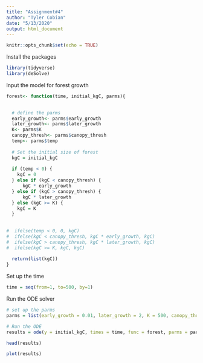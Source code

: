 ```yaml
---
title: "Assignment#4"
author: "Tyler Cobian"
date: "5/13/2020"
output: html_document
---
```


```r
knitr::opts_chunk$set(echo = TRUE)
```

Install the packages
```r
library(tidyverse)
library(deSolve)
```

Input the model for forest growth
```r
forest<- function(time, initial_kgC, parms){

  
  # define the parms
  early_growth<- parms$early_growth
  later_growth<- parms$later_growth
  K<- parms$K
  canopy_thresh<- parms$canopy_thresh
  temp<- parms$temp
  
  # Set the initial size of forest
  kgC = initial_kgC
  
  if (temp < 0) {
    kgC = 0
  } else if (kgC < canopy_thresh) {
      kgC * early_growth
  } else if (kgC > canopy_thresh) {
      kgC * later_growth
  } else (kgC >= K) {
    kgC = K
  }
  
  
#  ifelse(temp < 0, 0, kgC)
#  ifelse(kgC < canopy_thresh, kgC * early_growth, kgC)
#  ifelse(kgC > canopy_thresh, kgC * later_growth, kgC)
#  ifelse(kgC >= K, kgC, kgC)
  
  return(list(kgC))
}

```

Set up the time 
```r
time = seq(from=1, to=500, by=1)
```

Run the ODE solver
```r
# set up the parms
parms = list(early_growth = 0.01, later_growth = 2, K = 500, canopy_thresh = 100, temp = 20)

# Run the ODE
results = ode(y = initial_kgC, times = time, func = forest, parms = parms)

head(results)

plot(results)

```













